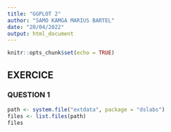 ```yaml
---
title: "GGPLOT 2"
author: "SAMO KAMGA MARIUS BARTEL"
date: "20/04/2022"
output: html_document
---
```


```r
knitr::opts_chunk$set(echo = TRUE)
```

## EXERCICE 

### QUESTION 1

```r

path <- system.file("extdata", package = "dslabs")
files <- list.files(path)
files

```


```r

```


